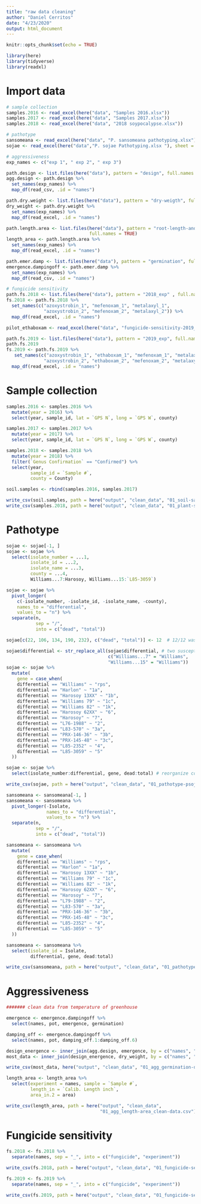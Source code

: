```yaml
---
title: "raw data cleaning"
author: "Daniel Cerritos"
date: "4/23/2020"
output: html_document
---
```


```r
knitr::opts_chunk$set(echo = TRUE)
```

```r
library(here)
library(tidyverse)
library(readxl)
```

# Import data

```r
# sample collection 
samples.2016 <- read_excel(here("data", "Samples 2016.xlsx"))
samples.2017 <- read_excel(here("data", "Samples 2017.xlsx"))
samples.2018 <- read_excel(here("data", "2018 soypocalypse.xlsx"))

# pathotype  
sansomeana <- read_excel(here("data", "P. sansomeana pathotyping.xlsx"))
sojae <- read_excel(here("data","P. sojae Pathotyping.xlsx "), sheet = 3)

# aggressiveness 
exp_names <- c("exp 1", " exp 2", " exp 3")

path.design <- list.files(here("data"), pattern = "design", full.names = TRUE)
agg.design <- path.design %>% 
  set_names(exp_names) %>% 
  map_df(read_csv, .id = "names")

path.dry.weight <- list.files(here("data"), pattern = "dry-weigth", full.names = TRUE)
dry_weight <- path.dry.weight %>% 
  set_names(exp_names) %>% 
  map_df(read_excel, .id = "names")

path.length.area <- list.files(here("data"), pattern = "root-length-and-area", 
                               full.names = TRUE)
length_area <- path.length.area %>% 
  set_names(exp_names) %>% 
  map_df(read_excel, .id = "names")

path.emer.damp <- list.files(here("data"), pattern = "germination", full.names = TRUE)
emergence.dampingoff <- path.emer.damp %>% 
  set_names(exp_names) %>% 
  map_df(read_csv, .id = "names")

# fungicide sensitivity
path.fs.2018 <- list.files(here("data"), pattern = "2018_exp" , full.names = TRUE)
fs.2018 <- path.fs.2018 %>% 
  set_names(c("azoxystrobin_1", "mefenoxam_1", "metalaxyl_1", 
              "azoxystrobin_2", "mefenoxam_2", "metalaxyl_2")) %>% 
  map_df(read_excel, .id = "names")

pilot_ethaboxam <- read_excel(here("data", "fungicide-sensitivity-2019_pilot_ethaboxam.xlsx"))

path.fs.2019 <- list.files(here("data"), pattern = "2019_exp", full.names = TRUE)
path.fs.2019
fs.2019 <- path.fs.2019 %>% 
   set_names(c("azoxystrobin_1", "ethaboxam_1", "mefenoxam_1", "metalaxyl_1", 
              "azoxystrobin_2", "ethaboxam_2", "mefenoxam_2", "metalaxyl_2")) %>% 
  map_df(read_excel, .id = "names")
```

# Sample collection

```r

samples.2016 <- samples.2016 %>% 
  mutate(year = 2016) %>% 
  select(year, sample_id, lat = `GPS N`, long = `GPS W`, county)

samples.2017 <- samples.2017 %>% 
  mutate(year = 2017) %>% 
  select(year, sample_id, lat = `GPS N`, long = `GPS W`, county)

samples.2018 <- samples.2018 %>% 
  mutate(year = 2018) %>% 
  filter(`Genus Confirmation` == "Confirmed") %>% 
  select(year, 
         sample_id = `Sample #`, 
         county = County)

soil.samples <- rbind(samples.2016, samples.2017)

write_csv(soil.samples, path = here("output", "clean_data", "01_soil-samples-2016-2017_clean-data.csv"))
write_csv(samples.2018, path = here("output", "clean_data", "01_plant-samples-2018_clean-data.csv"))

```

# Pathotype

```r
sojae <- sojae[-1, ] 
sojae <- sojae %>% 
  select(isolate_number = ...1,
         isolate_id = ...2,
         isolate_name = ...3, 
         county = ...4,
         Williams...7:Harosoy, Williams...15:`L85-3059`)

sojae <- sojae %>% 
  pivot_longer(
    c(-isolate_number, -isolate_id, -isolate_name, -county), 
    names_to = "differential", 
    values_to = "n") %>% 
  separate(n, 
           sep = "/", 
           into = c("dead", "total"))

sojae[c(22, 106, 134, 190, 232), c("dead", "total")] <- 12  # 12/12 was transfomed to date

sojae$differential <- str_replace_all(sojae$differential, # two susceptible controls included
                                      c("Williams...7" = "Williams", 
                                      "Williams...15" = "Williams")) 
sojae <- sojae %>% 
  mutate(
    gene = case_when(
    differential == "Williams" ~ "rps",
    differential == "Harlon" ~ "1a", 
    differential == "Harosoy 13XX" ~ "1b", 
    differential == "Williams 79" ~ "1c", 
    differential == "Williams 82" ~ "1k", 
    differential == "Harosoy 62XX" ~ "6", 
    differential == "Harosoy" ~ "7", 
    differential == "L76-1988" ~ "2", 
    differential == "L83-570" ~ "3a", 
    differential == "PRX-146-36" ~ "3b", 
    differential == "PRX-145-48" ~ "3c", 
    differential == "L85-2352" ~ "4", 
    differential == "L85-3059" ~ "5"
  ))

sojae <- sojae %>% 
  select(isolate_number:differential, gene, dead:total) # reorganize columns 

write_csv(sojae, path = here("output", "clean_data", "01_pathotype-psojae_clean-data.csv"))
```

```r
sansomeana <- sansomeana[-1, ]
sansomeana <- sansomeana %>% 
  pivot_longer(-Isolate, 
               names_to = "differential", 
               values_to = "n") %>% 
  separate(n, 
           sep = "/", 
           into = c("dead", "total"))

sansomeana <- sansomeana %>% 
  mutate(
    gene = case_when(
    differential == "Williams" ~ "rps",
    differential == "Harlon" ~ "1a", 
    differential == "Harosoy 13XX" ~ "1b", 
    differential == "Williams 79" ~ "1c", 
    differential == "Williams 82" ~ "1k", 
    differential == "Harosoy 62XX" ~ "6", 
    differential == "Harosoy" ~ "7", 
    differential == "L79-1988" ~ "2", 
    differential == "L83-570" ~ "3a", 
    differential == "PRX-146-36" ~ "3b", 
    differential == "PRX-145-48" ~ "3c", 
    differential == "L85-2352" ~ "4", 
    differential == "L85-3059" ~ "5"
  ))

sansomeana <- sansomeana %>%
  select(isolate_id = Isolate, 
         differential, gene, dead:total) 

write_csv(sansomeana, path = here("output", "clean_data", "01_pathotype-psansomeana_clean-data.csv"))
```

# Aggressiveness

```r
####### clean data from temperature of greenhouse

emergence <- emergence.dampingoff %>% 
  select(names, pot, emergence, germination)

damping_off <- emergence.dampingoff %>% 
  select(names, pot, damping_off.1:damping_off.6)

design_energence <- inner_join(agg.design, emergence, by = c("names", "pot")) 
most_data <- inner_join(design_energence, dry_weight, by = c("names", "pot"))

write_csv(most_data, here("output", "clean_data", "01_agg_germination-dry-weigth_clean-data.csv"))

length_area <- length_area %>% 
  select(experiment = names, sample = `Sample #`,
         length_in = `Calib. Length inch`, 
         area_in.2 = area)

write_csv(length_area, path = here("output", "clean_data",
                                   "01_agg_length-area_clean-data.csv"))
```


# Fungicide sensitivity 

```r
fs.2018 <- fs.2018 %>% 
  separate(names, sep = "_", into = c("fungicide", "experiment"))

write_csv(fs.2018, path = here("output", "clean_data", "01_fungicide-sensitivity-2018_clean-data.csv"))

fs.2019 <- fs.2019 %>% 
  separate(names, sep = "_", into = c("fungicide", "experiment"))

write_csv(fs.2019, path = here("output", "clean_data", "01_fungicide-sensitivity-2019_clean-data.csv"))
```


